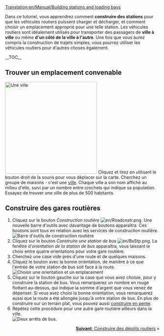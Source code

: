 [[Translation:en/Manual/Building stations and loading bays]]
{{fr/Tutoriel}}

Dans ce tutoriel, vous apprendrez comment '''construire des stations''' pour que les véhicules routiers puissent charger et décharger, et comment choisir un emplacement approprié pour une telle station. Les véhicules routiers sont idéalement utilisés pour transporter des passagers de '''ville à ville''' ou même '''d'un côté de la ville à l'autre'''. Une fois que vous aurez compris la construction de trajets simples, vous pourrez utiliser les véhicules routiers pour d'autres choses également.

__TOC__

==Trouver un emplacement convenable==
[[File:en/Tutorial bus 1.png|thumb|300px|left|Une ville]]
Cliquez et tirez en utilisant le bouton droit de la souris pour vous déplacer sur la carte. Cherchez un groupe de maisons - c'est une [[fr/Manual/Ville|ville]]. Chaque ville a son nom affiché au milieu d'elle, suivi par un nombre entre crochets qui indique sa population. Essayez de trouver une ville de plus de 500 habitants.
<br clear="left" />

==Construire des gares routières==
# Cliquez sur le bouton ''Construction routière'' [[File:en/Roadcnstr.png]]. Une nouvelle barre d'outils avec davantage de boutons apparaîtra. Ces boutons sont tous en relation avec les services de construction routière.<br/>[[File:en/Road constructionnew.png|none|frame|Barre d'outils de construction routière]]
# Cliquez sur le bouton ''Construire une station de bus'' [[File:en/BsStp.png]]. La fenêtre d'''orientation de la station de bus'' apparaîtra, vous laissant le choix entre quatre orientations pour votre gare routière.
# Cherchez une case vide près d'une route et de quelques maisons.
# Cliquez le bouton avec la bonne orientation, de manière à ce que l'entrée de votre station de bus soit face à la route.<br/>[[File:en/Tutorial bus 2.png|frame|none|Choisir une orientation et un emplacement]]
# Cliquez sur le bouton gauche sur la case que vous avez choisie, pour y construire la station de bus. Vous remarquerez un nombre en rouge flottant au-dessus, qui indique la somme d'argent que vous venez de dépenser. Si vous avez choisi la bonne orientation, vous remarquerez aussi que la route a été allongée jusqu'à votre station de bus. En plus de construire sur un terrain plat, vous pouvez aussi [[fr/Archive/Manual/Settings/Construire en pente|construire en pente]].
# Répétez cette procédure pour une autre gare routière ailleurs dans la ville.<br/>[[File:en/Tutorial bus 3.png|frame|none|Deux arrêts de bus.]]

<span style="float: right">[[fr/Manual/Construction de dépôts routiers|'''Suivant''': Construire des dépôts routiers]] &raquo;</span>
